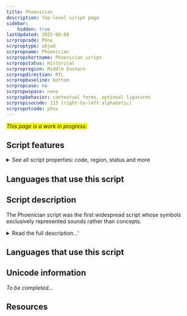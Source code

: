 ```yaml
---
title: Phoenician
description: Top-level script page
sidebar:
    hidden: true
lastUpdated: 2025-08-08
scrpropcode: Phnx
scrproptype: abjad
scrpropname: Phoenician
scrpropshortname: Phoenician script
scrpropstatus: Historical
scrpropregion: Middle Eastern
scrpropdirection: RTL
scrpropbaseline: bottom
scrpropcase: no
scrpropwspace: none
scrpropbehavior: contextual forms, optional ligatures
scrpropisocode: 115 (right-to-left alphabetic)
scrpropotcode: phnx
---
```


<span style='background-color:yellow'>_This page is a work in progress._</span>


## Script features

<details>
<summary> See all script properties: code, region, status and more</summary>
<ScriptInfo />
</details>

## Languages that use this script

<WsList script='Phnx' wsMax='5' />

## Script description

The Phoenician script was the first widespread script whose symbols exclusively represented sounds rather than concepts.

<details>
<summary>Read the full description...'</summary>It is difficult to dissect a continuous branch of script evolution into different stages, and the term 'Phoenician' is used by some scholars interchangeably with 'Old Canaanite', and covers variant forms of the script, for example the Punic and Moabite writing systems. Other scholars use the term 'Old Canaanite' to refer to the form of the script used before 1050 BC, and 'Phoenician' to refer to later forms.

Phoenician writing ultimately derived from Egyptian hieroglyphics; the rebus principle (the use of a pictographic symbol for its phonetic value independent of its original meaning) is generally believed to have been the means for evolution from pictographic to phonetic writing. The Phoenician script was originally used for writing the Phoenician language, but due to the Phoenicians' lucrative trading relationships with most of the Mediterranean states, it became known throughout the Mediterranean and North Africa. It is believed to be the precursor of such diverse scripts as Greek, Aramaic and Brahmi, and by extension of most of the writing systems used for representing Indo-Aryan languages.

Phoenician was written from right to left, usually without spaces between words, although later inscriptions sometimes use dots to separate words. There were twenty-two letters in the inventory. There are no explicit vowel letters. Scholars disagree as to whether a vowel was inherent in each letter, that is, each letter represented a complete syllable, or whether the letters represented pure consonants and vowels had to be deduced by the reader based on their knowledge of the language. Either way, a consonantal system worked well for the syllabic structure of the Phoenician language, but when the script spread to Greece, it was not practical to write the Greek language using only consonants. The Greeks instead used some of the consonant letters which represented sounds they did not use, to represent vowels. For example, the letter _'aleph_ in Phoenician writing represented a laryngeal consonant (the exact quality of which is not known; some scholars suggest a glottal stop), but the Greeks used it to represent the vowel 'a'.

The shapes of early Phoenician letters were equal in height, but around the 9th century BC, writers in Tyre began lengthening the vertical ascenders and slightly slanting the axis of the letters. This is the form of the script which spread throughout the Mediterranean. There are very few extant Phoenician-language texts; most of our remaining examples of the script are from the colonies to which it spread.
</details>

## Languages that use this script

<WsList script='Phnx' wsMax='5' />

## Unicode information

_To be completed..._

## Resources

<ScriptResources detailSummary='seemore' />

